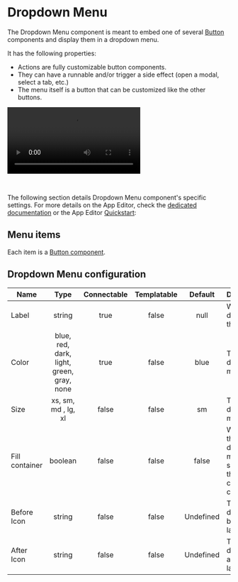 
# Dropdown Menu

The Dropdown Menu component is meant to embed one of several [Button](./button.mdx) components and display them in a dropdown menu.

It has the following properties:

- Actions are fully customizable button components.
- They can have a runnable and/or trigger a side effect (open a modal, select a tab, etc.)
- The menu itself is a button that can be customized like the other buttons.

<video
	className="border-2 rounded-xl object-cover w-full h-full dark:border-gray-800"
	controls
	src="/videos/dropdown_menu.mp4"
/>

<br />

The following section details Dropdown Menu component's specific settings. For more details on the App Editor, check the [dedicated documentation](../0_app_editor/index.mdx) or the App Editor [Quickstart](../../getting_started/7_apps_quickstart/index.mdx):

<div className="grid grid-cols-2 gap-6 mb-4">
	<DocCard
		color="orange"
		title="App Editor Documentation"
		description="The app editor is a low-code builder to create custom User Interfaces with a mix of drag-and-drop and code."
		href="/docs/apps/app_editor"
	/>
	<DocCard
		color="orange"
		title="Apps Quickstart"
		description="Learn how to build your first app in a matter of minutes."
		href="/docs/getting_started/apps_quickstart"
	/>
</div>

## Menu items

Each item is a [Button component](./button.mdx).

## Dropdown Menu configuration

| Name           |                   Type                    | Connectable | Templatable |  Default  | Description                                                    |
| -------------- | :---------------------------------------: | :---------: | :---------: | :-------: | -------------------------------------------------------------- |
| Label          |                  string                   |    true     |    false    |   null    | What's displayed o the menu.                                   |
| Color          | blue, red, dark, light, green, gray, none |    true     |    false    |   blue    | The dropdown menu color.                                       |
| Size           |            xs, sm, md , lg, xl            |    false    |    false    |    sm     | The dropdown menu size.                                        |
| Fill container |                  boolean                  |    false    |    false    |   false   | Whether the dropdown menu should fill the component container. |
| Before Icon    |                  string                   |    false    |    false    | Undefined | The icon to display before the label.                          |
| After Icon     |                  string                   |    false    |    false    | Undefined | The icon to display after the label.                           |
